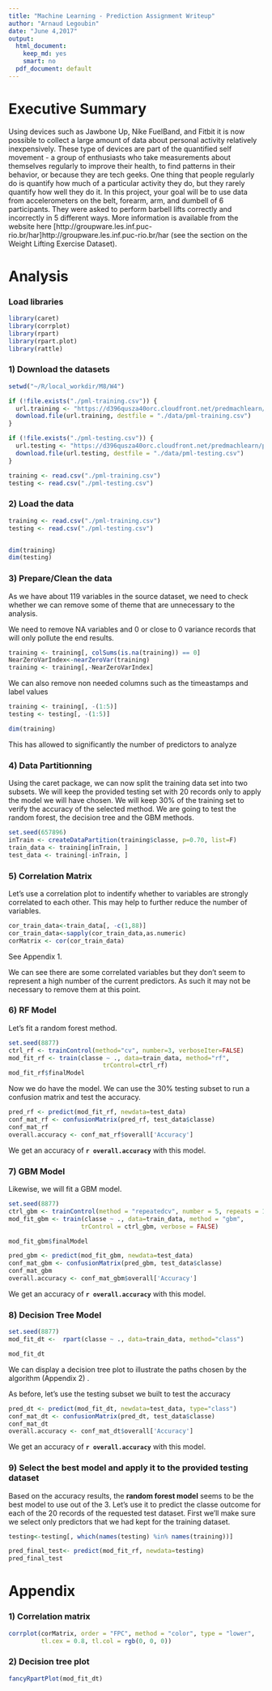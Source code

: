```yaml
---
title: "Machine Learning - Prediction Assignment Writeup"
author: "Arnaud Legoubin"
date: "June 4,2017"
output:
  html_document:
    keep_md: yes
    smart: no
  pdf_document: default
---
```

# Executive Summary

Using devices such as Jawbone Up, Nike FuelBand, and Fitbit it is now possible to collect a large amount of data about personal activity relatively inexpensively. These type of devices are part of the quantified self movement - a group of enthusiasts who take measurements about themselves regularly to improve their health, to find patterns in their behavior, or because they are tech geeks. One thing that people regularly do is quantify how much of a particular activity they do, but they rarely quantify how well they do it. In this project, your goal will be to use data from accelerometers on the belt, forearm, arm, and dumbell of 6 participants. They were asked to perform barbell lifts correctly and incorrectly in 5 different ways. More information is available from the website here  [http://groupware.les.inf.puc-rio.br/har]http://groupware.les.inf.puc-rio.br/har (see the section on the Weight Lifting Exercise Dataset).

# Analysis

### Load libraries

```r
library(caret)
library(corrplot)
library(rpart)
library(rpart.plot)
library(rattle)
```

### 1) Download the datasets

```r

setwd("~/R/local_workdir/M8/W4")

if (!file.exists("./pml-training.csv")) {
  url.training <- "https://d396qusza40orc.cloudfront.net/predmachlearn/pml-training.csv"
  download.file(url.training, destfile = "./data/pml-training.csv")
}

if (!file.exists("./pml-testing.csv")) {
  url.testing <- "https://d396qusza40orc.cloudfront.net/predmachlearn/pml-testing.csv"
  download.file(url.testing, destfile = "./data/pml-testing.csv")
}

training <- read.csv("./pml-training.csv")
testing <- read.csv("./pml-testing.csv")

```


### 2) Load the data

```r
training <- read.csv("./pml-training.csv")
testing <- read.csv("./pml-testing.csv")


dim(training)
dim(testing)

```


### 3) Prepare/Clean the data

As we have about 119 variables in the source dataset, we need to check whether we can remove some of theme that are unnecessary to the analysis.

We need to remove NA variables and 0 or close to 0 variance records that will only pollute the end results.

```r
training <- training[, colSums(is.na(training)) == 0] 
NearZeroVarIndex<-nearZeroVar(training)
training <- training[,-NearZeroVarIndex]


```

We can also remove non needed columns such as the timeastamps and label values

```r
training <- training[, -(1:5)]
testing <- testing[, -(1:5)]

dim(training)

```

This has allowed to significantly the number of predictors to analyze

### 4) Data Partitionning

Using the caret package, we can now split the training data set into two subsets. We will keep the provided testing set with 20 records only to apply the model we will have chosen. We will keep 30% of the training set to verify the accuracy of the selected method. We are going to test the random forest, the decision tree and the GBM methods.

```r
set.seed(657896) 
inTrain <- createDataPartition(training$classe, p=0.70, list=F)
train_data <- training[inTrain, ]
test_data <- training[-inTrain, ]
```

### 5) Correlation Matrix

Let's use a correlation plot to indentify whether to variables are strongly correlated to each other. This may help to further reduce the number of variables.

```r
cor_train_data<-train_data[, -c(1,88)]
cor_train_data<-sapply(cor_train_data,as.numeric)
corMatrix <- cor(cor_train_data)


```

See Appendix 1.

We can see there are some correlated variables but they don't seem to represent a high number of the current predictors. As such it may not be necessary to remove them at this point.

### 6) RF Model

Let's fit a random forest method.

```r
set.seed(8877)
ctrl_rf <- trainControl(method="cv", number=3, verboseIter=FALSE)
mod_fit_rf <- train(classe ~ ., data=train_data, method="rf",
                          trControl=ctrl_rf)
mod_fit_rf$finalModel

```

Now we do have the model. We can use the 30% testing subset to run a confusion matrix and test the accuracy.

```r
pred_rf <- predict(mod_fit_rf, newdata=test_data)
conf_mat_rf <- confusionMatrix(pred_rf, test_data$classe)
conf_mat_rf
overall.accuracy <- conf_mat_rf$overall['Accuracy']
```

We get an accuracy of **`r overall.accuracy`**  with this model.


### 7) GBM Model

Likewise, we will fit a GBM model.

```r
set.seed(8877)
ctrl_gbm <- trainControl(method = "repeatedcv", number = 5, repeats = 1)
mod_fit_gbm <- train(classe ~ ., data=train_data, method = "gbm",
                    trControl = ctrl_gbm, verbose = FALSE)

mod_fit_gbm$finalModel
```

```r
pred_gbm <- predict(mod_fit_gbm, newdata=test_data)
conf_mat_gbm <- confusionMatrix(pred_gbm, test_data$classe)
conf_mat_gbm
overall.accuracy <- conf_mat_gbm$overall['Accuracy']
```

We get an accuracy of **`r overall.accuracy`**  with this model.

### 8) Decision Tree Model

```r
set.seed(8877)
mod_fit_dt <-  rpart(classe ~ ., data=train_data, method="class")

mod_fit_dt
```

We can display a decision tree plot to illustrate the paths chosen by the algorithm (Appendix 2) .

As before, let's use the testing subset we built to test the accuracy

```r
pred_dt <- predict(mod_fit_dt, newdata=test_data, type="class")
conf_mat_dt <- confusionMatrix(pred_dt, test_data$classe)
conf_mat_dt
overall.accuracy <- conf_mat_dt$overall['Accuracy']
```

We get an accuracy of **`r overall.accuracy`**  with this model.

### 9) Select the best model and apply it to the provided testing dataset

Based on the accuracy results, the **random forest model** seems to be the best model to use out of the 3. Let's use it to predict the classe outcome for each of the 20 records of the requested test dataset. First we'll make sure we select only predictors that we had kept for the training dataset.

```r

testing<-testing[, which(names(testing) %in% names(training))]

pred_final_test<- predict(mod_fit_rf, newdata=testing)
pred_final_test
```

# Appendix

### 1) Correlation matrix

```r
corrplot(corMatrix, order = "FPC", method = "color", type = "lower", 
         tl.cex = 0.8, tl.col = rgb(0, 0, 0))
```

### 2) Decision tree plot

```r
fancyRpartPlot(mod_fit_dt)
```
